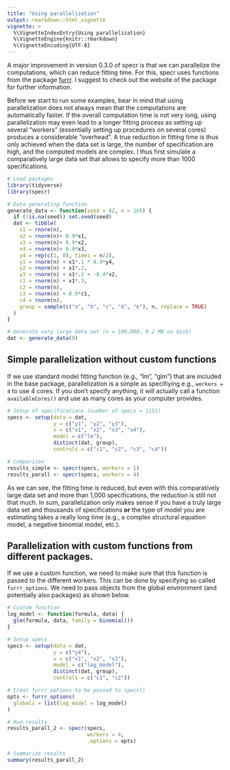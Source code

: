 ```yaml
---
title: "Using parallelization"
output: rmarkdown::html_vignette
vignette: >
  %\VignetteIndexEntry{Using parallelization}
  %\VignetteEngine{knitr::rmarkdown}
  %\VignetteEncoding{UTF-8}
---
```


A major improvement in version 0.3.0 of specr is that we can parallelize the computations, which can reduce fitting time. For this, specr uses functions from the package [furrr](https://furrr.futureverse.org/). I suggest to check out the website of the package for further information. 

Before we start to run some examples, bear in mind that using parallelization does not always mean that the computations are automatically faster. If the overall computation time is not very long, using parallelization may even lead to a longer fitting process as setting up several "workers" (essentially setting up procedures on several cores) produces a considerable "overhead". A true reduction in fitting time is thus only achieved when the data set is large, the number of specification are high, and the computed models are complex. I thus first simulate a comparatively large data set that allows to specify more than 1000 specifications. 

```r
# Load packages
library(tidyverse)
library(specr)

# Data generating function
generate_data <- function(seed = 42, n = 1e5) {
  if (!is.na(seed)) set.seed(seed)
  dat <- tibble(
    x1 = rnorm(n),
    x2 = rnorm(n)+ 0.9*x1,
    x3 = rnorm(n)+ 0.9*x2,
    x4 = rnorm(n)+ 0.9*x3,
    y4 = rep(c(1, 0), times = n/2),
    y1 = rnorm(n) + x1*.1 * 0.9*y4,
    y2 = rnorm(n) + x1*.2,
    y3 = rnorm(n) + x1*.2 + -0.4*x2, 
    c1 = rnorm(n) + x1*.3,
    c2 = rnorm(n),
    c3 = rnorm(n) + 0.9*c1,
    c4 = rnorm(n),
    group = sample(c("a", "b", "c", "d", "e"), n, replace = TRUE)
  )
}

# Generate very large data set (n = 100,000, 9.2 MB on disk)
dat <- generate_data(9)
```

## Simple parallelization without custom functions

If we use standard model fitting function (e.g., "lm", "glm") that are included in the base package, parallelization is a simple as specifiying e.g., `workers = 4` to use 4 cores. If you don't specify anything, it will actually call a function `availableCores()` and use as many cores as your computer provides. 

```r
# Setup of specifications (number of specs = 1152)
specs <- setup(data = dat,            
               y = c("y1", "y2", "y3"),                    
               x = c("x1", "x2", "x3", "x4"),               
               model = c("lm"), 
               distinct(dat, group),
               controls = c("c1", "c2", "c3", "c4"))   

# Comparison
results_simple <- specr(specs, workers = 1)
results_parall <- specr(specs, workers = 4)
```

As we can see, the fitting time is reduced, but even with this comparatively large data set and more than 1,000 specifications, the reduction is still not that much. In sum, parallelization only makes sense if you have a truly large data set and thousands of specifications **or** the type of model you are estimating takes a really long time (e.g., a complex structural equation model, a negative binomial model, etc.). 


## Parallelization with custom functions from different packages. 

If we use a custom function, we need to make sure that this function is passed to the different workers. This can be done by specifying so called `furrr_options`. We need to pass objects from the global environment (and potentially also packages) as shown below.

```r
# Custom function
log_model <- function(formula, data) {
  glm(formula, data, family = binomial())
}

# Setup specs
specs <- setup(data = dat,            
               y = c("y4"),                    
               x = c("x1", "x2", "x3"),               
               model = c("log_model"), 
               distinct(dat, group),
               controls = c("c1", "c2"))   

# Creat furrr_options to be passed to specr()
opts <- furrr_options(
  globals = list(log_model = log_model)
)

# Run results
results_parall_2 <- specr(specs, 
                          workers = 4,
                          .options = opts)

# Summarize results
summary(results_parall_2)
```






